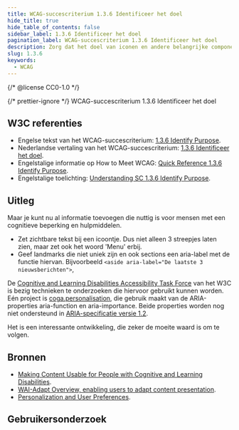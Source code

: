 ```yaml
---
title: WCAG-succescriterium 1.3.6 Identificeer het doel
hide_title: true
hide_table_of_contents: false
sidebar_label: 1.3.6 Identificeer het doel
pagination_label: WCAG-succescriterium 1.3.6 Identificeer het doel
description: Zorg dat het doel van iconen en andere belangrijke componenten op een webpagina herkent kan worden door de software. Dan kan hulptechnologie aanvullende informatie geven of de vormgeving aanpassen.
slug: 1.3.6
keywords:
  - WCAG
---
```


{/* @license CC0-1.0 */}


{/* prettier-ignore */}
<WcagHeadingGroup level={1} conformanceLevel="Niveau AAA">WCAG-succescriterium 1.3.6 Identificeer het doel</WcagHeadingGroup>

## W3C referenties

- Engelse tekst van het WCAG-succescriterium: [<span lang="en">1.3.6 Identify Purpose</span>](https://www.w3.org/TR/WCAG22/#identify-purpose).
- Nederlandse vertaling van het WCAG-succescriterium: [1.3.6 Identificeer het doel](https://www.w3.org/Translations/WCAG22-nl/#identificeer-het-doel).
- Engelstalige informatie op <span lang="en">How to Meet WCAG</span>: [<span lang="en">Quick Reference 1.3.6 Identify Purpose</span>](https://www.w3.org/WAI/WCAG22/quickref/#identify-purpose).
- Engelstalige toelichting: [<span lang="en">Understanding SC 1.3.6 Identify Purpose</span>](https://www.w3.org/WAI/WCAG22/Understanding/identify-purpose.html).

## Uitleg

<Summary />

Maar je kunt nu al informatie toevoegen die nuttig is voor mensen met een cognitieve beperking en hulpmiddelen.

- Zet zichtbare tekst bij een icoontje. Dus niet alleen 3 streepjes laten zien, maar zet ook het woord 'Menu' erbij.
- Geef landmarks die niet uniek zijn en ook sections een aria-label met de functie hiervan. Bijvoorbeeld `<aside aria-label="De laatste 3 nieuwsberichten">`,

De [<span lang="en">Cognitive and Learning Disabilities Accessibility Task Force</span>](https://www.w3.org/TR/coga-usable/) van het W3C is bezig technieken te onderzoeken die hiervoor gebruikt kunnen worden. Eén project is [coga.personalisation](https://github.com/ayelet-seeman/coga.personalisation), die gebruik maakt van de ARIA-properties aria-function en aria-importance. Beide properties worden nog niet ondersteund in [ARIA-specificatie versie 1.2](https://www.w3.org/TR/wai-aria-1.2/).

Het is een interessante ontwikkeling, die zeker de moeite waard is om te volgen.

## Bronnen

- [<span lang="en">Making Content Usable for People with Cognitive and Learning Disabilities</span>](https://www.w3.org/TR/coga-usable/).
- [<span lang="en">WAI-Adapt Overview, enabling users to adapt content presentation</span>](https://www.w3.org/WAI/adapt/).
- [<span lang="en">Personalization and User Preferences</span>](https://w3c.github.io/coga/issue-papers/#personalization-and-user-preferences).

## Gebruikersonderzoek

<CTAGebruikersonderzoek />

<WCAGFooterInfo />
